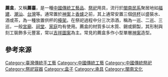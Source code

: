'''薦盒'''，又稱'''薦臺'''，是一種[[中國|中國]][[傳統工藝品|傳統工藝品]]、[[祭祀|祭祀]]用具，流行於[[閩南民系|閩南民系]]聚居地如[[福建|福建]]、[[潮汕|潮汕]]、[[台灣|台灣]]等。通常置於[[神案|神案]]上[[香爐|香爐]]之前，其上通常安置三個[[供杯|供杯]]以盛裝水、酒或茶，為一種放置供杯的[[檯架|檯架]]{{r|謝}}。在祭祀過程中分三次添酒，稱為一巡、二巡、三巡，一般[[宮廟|宮廟]]、[[祠堂|祠堂]]、[[家庭|家庭]]均有使用{{r|謝}}。薦盒的材質多以木質、錫或銅製，其形制與刻工裝飾多元豐富，常以[[吉祥圖案|吉祥圖案]]為主{{r|謝}}。常見的薦盒多作小型單層[[神案|神案]]造型。

== 參考來源 ==
{{reflist|refs=
<ref name="謝">{{cite book|author=謝宗榮 |title=《臺灣傳統宗教藝術》 |date=2003-09-30 |publisher=[[晨星出版社|晨星出版社]] |location=[[台中市|台中市]] |isbn=957-455-495-3 |pages=109頁}}</ref>
}}

[[Category:臺灣傳統手工藝|Category:臺灣傳統手工藝]]
[[Category:中國傳統工藝|Category:中國傳統工藝]]
[[Category:中國傳統祭祀|Category:中國傳統祭祀]]
[[Category:祭祀容器|Category:祭祀容器]]
[[Category:盒子|Category:盒子]]
[[Category:承具|Category:承具]]
[[Category:閩南文化|Category:閩南文化]]